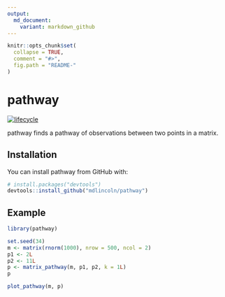 ```yaml
---
output:
  md_document:
    variant: markdown_github
---
```


<!-- README.md is generated from README.Rmd. Please edit that file -->

```r
knitr::opts_chunk$set(
  collapse = TRUE,
  comment = "#>",
  fig.path = "README-"
)
```

# pathway

[![lifecycle](https://img.shields.io/badge/lifecycle-experimental-orange.svg)](https://www.tidyverse.org/lifecycle/#experimental)

pathway finds a pathway of observations between two points in a matrix.

## Installation

You can install pathway from GitHub with:

```r
# install.packages("devtools")
devtools::install_github("mdlincoln/pathway")
```

## Example

```r
library(pathway)

set.seed(34)
m <- matrix(rnorm(1000), nrow = 500, ncol = 2)
p1 <- 2L
p2 <- 11L
p <- matrix_pathway(m, p1, p2, k = 1L)
p

plot_pathway(m, p)
```

